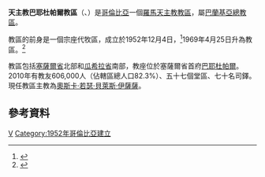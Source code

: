 {{Infobox Roman Catholic diocese
|Roman Catholic Diocese of = 天主教巴耶杜帕爾教區
|Latin name of diocese = Dioecesis Valleduparensis
|image=Escudo de la Diócesis de Valledupar.svg
|caption =教區徽章
|location = [[哥倫比亞|哥倫比亞]]
|territory = 塞薩爾省北部和瓜希拉省南部
|population = 606,000
|rite = 拉丁禮
|patron =
|province =巴蘭基亞
|established = 1952年
|cathedral =玫瑰聖母主教座堂
|副主教座堂 =
|leadership = 主教
|website =
|教宗 =
|metropolitan =
|ordinary =奧斯卡·若瑟·貝萊斯·伊薩薩
|coadjutor bishop =
|emeritus =
}}

'''天主教巴耶杜帕爾教區'''（{{lang-la|Dioecesis Valleduparensis}}、{{lang-es|Diócesis de Valledupar}}）是[[哥倫比亞|哥倫比亞]]一個[[羅馬天主教|羅馬天主教]][[教區|教區]]，屬[[天主教巴蘭基亞總教區|巴蘭基亞總教區]]。

教區的前身是一個宗座代牧區，成立於1952年12月4日，<ref>{{cite journal
|journal=[[宗座公報|宗座公報]]
|publisher=梵蒂岡出版社
|date=1953年
|volume=45
|title=''Gravi illa beati''
|page=262
|url=http://www.vatican.va/archive/aas/documents/AAS%2045%20%5B1953%5D%20-%20ocr.pdf
|access-date=2014-03-29
|archive-date=2010-03-27
|archive-url=https://web.archive.org/web/20100327065805/http://www.vatican.va/archive/aas/documents/AAS%2045%20%5B1953%5D%20-%20ocr.pdf
|dead-url=no
}}</ref>1969年4月25日升為教區。<ref>{{Cite web |url=http://www.vatican.va/holy_father/paul_vi/apost_constitutions/documents/hf_p-vi_apc_19690425_valleduparensis_lt.html |title=升為教區的宗座憲令 |access-date=2014-03-29 |archive-date=2014-02-03 |archive-url=https://web.archive.org/web/20140203134546/http://www.vatican.va/holy_father/paul_vi/apost_constitutions/documents/hf_p-vi_apc_19690425_valleduparensis_lt.html |dead-url=no }}</ref>

教區包括[[塞薩爾省|塞薩爾省]]北部和[[瓜希拉省|瓜希拉省]]南部，教座位於塞薩爾省首府[[巴耶杜帕爾|巴耶杜帕爾]]。2010年有教友606,000人（佔轄區總人口82.3%）、五十七個堂區、七十名司鐸。現任教區主教為[[奧斯卡·若瑟·貝萊斯·伊薩薩|奧斯卡·若瑟·貝萊斯·伊薩薩]]。

==參考資料==
{{reflist}}
{{哥倫比亞天主教教區}}
[[Category:哥倫比亞天主教教區|V]]
[[Category:1952年哥倫比亞建立|Category:1952年哥倫比亞建立]]
